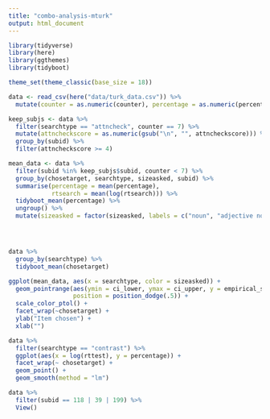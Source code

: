 ```yaml
---
title: "combo-analysis-mturk"
output: html_document
---
```


```r
library(tidyverse)
library(here)
library(ggthemes)
library(tidyboot)

theme_set(theme_classic(base_size = 18))
```

```r
data <- read_csv(here("data/turk_data.csv")) %>%
  mutate(counter = as.numeric(counter), percentage = as.numeric(percentage))
```

```r
keep_subjs <- data %>%
  filter(searchtype == "attncheck", counter == 7) %>%
  mutate(attncheckscore = as.numeric(gsub("\n", "", attncheckscore))) %>%
  group_by(subid) %>%
  filter(attncheckscore >= 4)
```

```r
mean_data <- data %>%
  filter(subid %in% keep_subjs$subid, counter < 7) %>%
  group_by(chosetarget, searchtype, sizeasked, subid) %>%
  summarise(percentage = mean(percentage), 
            rtsearch = mean(log(rtsearch))) %>%
  tidyboot_mean(percentage) %>%
  ungroup() %>%
  mutate(sizeasked = factor(sizeasked, labels = c("noun", "adjective noun")))




data %>%
  group_by(searchtype) %>%
  tidyboot_mean(chosetarget)
```

```r
ggplot(mean_data, aes(x = searchtype, color = sizeasked)) +
  geom_pointrange(aes(ymin = ci_lower, ymax = ci_upper, y = empirical_stat),
                  position = position_dodge(.5)) + 
  scale_color_ptol() + 
  facet_wrap(~chosetarget) +
  ylab("Item chosen") + 
  xlab("")
```

```r
data %>%
  filter(searchtype == "contrast") %>%
  ggplot(aes(x = log(rttest), y = percentage)) + 
  facet_wrap(~ chosetarget) + 
  geom_point() + 
  geom_smooth(method = "lm")

data %>%
  filter(subid == 118 | 39 | 199) %>%
  View()
```

